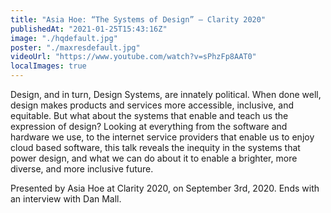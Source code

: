 ```yaml
---
title: "Asia Hoe: “The Systems of Design” — Clarity 2020"
publishedAt: "2021-01-25T15:43:16Z"
image: "./hqdefault.jpg"
poster: "./maxresdefault.jpg"
videoUrl: "https://www.youtube.com/watch?v=sPhzFp8AAT0"
localImages: true
---
```


Design, and in turn, Design Systems, are innately political. When done well, design makes products and services more accessible, inclusive, and equitable. But what about the systems that enable and teach us the expression of design? Looking at everything from the software and hardware we use, to the internet service providers that enable us to enjoy cloud based software, this talk reveals the inequity in the systems that power design, and what we can do about it to enable a brighter, more diverse, and more inclusive future.

Presented by Asia Hoe at Clarity 2020, on September 3rd, 2020. Ends with an interview with Dan Mall.
